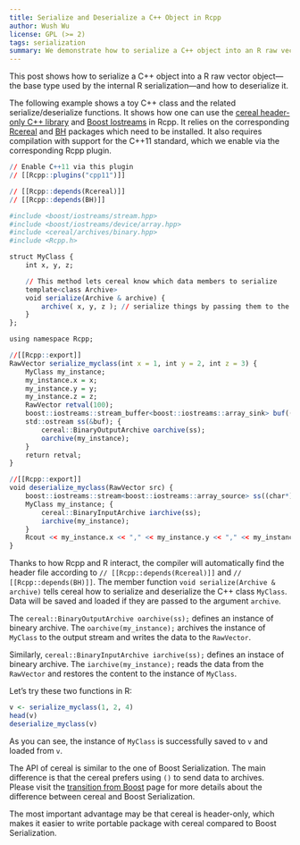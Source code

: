 ```yaml
---
title: Serialize and Deserialize a C++ Object in Rcpp
author: Wush Wu
license: GPL (>= 2)
tags: serialization
summary: We demonstrate how to serialize a C++ object into an R raw vector objects, and how to deserialize it.
---
```


This post shows how to serialize a C++ object into a R raw vector object---the base type used by the internal R serialization---and how to deserialize it. 

The following example shows a toy C++ class and the related serialize/deserialize functions.  It shows how one can use the
[cereal header-only C++ library](https://github.com/USCiLab/cereal) and [Boost Iostreams](http://www.boost.org/doc/libs/1_59_0/libs/iostreams/doc/index.html) in
Rcpp.  It relies on the corresponding [Rcereal](https://cran.rstudio.com/package=Rcereal) and [BH](https://cran.rstudio.com/package=BH) packages which need to be
installed.  It also requires compilation with support for the C++11 standard, which we enable via the corresponding Rcpp plugin.


```r
// Enable C++11 via this plugin 
// [[Rcpp::plugins("cpp11")]]

// [[Rcpp::depends(Rcereal)]]
// [[Rcpp::depends(BH)]]

#include <boost/iostreams/stream.hpp>
#include <boost/iostreams/device/array.hpp>
#include <cereal/archives/binary.hpp>
#include <Rcpp.h>

struct MyClass {
    int x, y, z;

    // This method lets cereal know which data members to serialize
    template<class Archive>
    void serialize(Archive & archive) {
        archive( x, y, z ); // serialize things by passing them to the archive
    }
};

using namespace Rcpp;

//[[Rcpp::export]]
RawVector serialize_myclass(int x = 1, int y = 2, int z = 3) {
    MyClass my_instance;
    my_instance.x = x;
    my_instance.y = y;
    my_instance.z = z;
    RawVector retval(100);
    boost::iostreams::stream_buffer<boost::iostreams::array_sink> buf((char*) &retval[0], retval.size());
    std::ostream ss(&buf); {
        cereal::BinaryOutputArchive oarchive(ss);
        oarchive(my_instance);
    }
    return retval;
}

//[[Rcpp::export]]
void deserialize_myclass(RawVector src) {
    boost::iostreams::stream<boost::iostreams::array_source> ss((char*) &src[0], src.size());
    MyClass my_instance; {
        cereal::BinaryInputArchive iarchive(ss);
        iarchive(my_instance);
    }
    Rcout << my_instance.x << "," << my_instance.y << "," << my_instance.z << std::endl;
}
```

Thanks to how Rcpp and R interact, the compiler will automatically find the header file according to `// [[Rcpp::depends(Rcereal)]]` and `//
[[Rcpp::depends(BH)]]`.  The member function `void serialize(Archive & archive)` tells cereal how to serialize and deserialize the C++ class `MyClass`.  Data
will be saved and loaded if they are passed to the argument `archive`.

The `cereal::BinaryOutputArchive oarchive(ss);` defines an instance of bineary archive. The `oarchive(my_instance);` archives the instance of `MyClass` to the
output stream and writes the data to the `RawVector`.

Similarly, `cereal::BinaryInputArchive iarchive(ss);` defines an instace of bineary archive. The `iarchive(my_instance);` reads the data from the `RawVector`
and restores the content to the instance of `MyClass`.

Let's try these two functions in R:

```r
v <- serialize_myclass(1, 2, 4)
head(v)
deserialize_myclass(v)
```

As you can see, the instance of `MyClass` is successfully saved to `v` and loaded from `v`.

The API of cereal is similar to the one of Boost Serialization. The main difference is that the cereal prefers using `()` to send data to archives.  Please
visit the [transition from Boost](http://uscilab.github.io/cereal/transition_from_boost.html) page for more details about the difference between cereal and
Boost Serialization.

The most important advantage may be that cereal is header-only, which makes it easier to write portable package with cereal compared to Boost Serialization.

